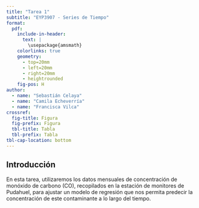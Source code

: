 ```yaml
---
title: "Tarea 1"
subtitle: "EYP3907 - Series de Tiempo"
format: 
  pdf: 
    include-in-header: 
      text: |
        \usepackage{amsmath}
    colorlinks: true
    geometry:
      - top=20mm
      - left=20mm
      - right=20mm
      - heightrounded
    fig-pos: H
author: 
  - name: "Sebastián Celaya"
  - name: "Camila Echeverría"
  - name: "Francisca Vilca"
crossref:
  fig-title: Figura
  fig-prefix: Figura
  tbl-title: Tabla
  tbl-prefix: Tabla
tbl-cap-location: bottom
---
```

## Introducción 

En esta tarea, utilizaremos los datos mensuales de concentración de monóxido de carbono (CO), recopilados en la estación de monitores de Pudahuel, para ajustar un modelo de regresión que nos permita predecir la concentración de este contaminante a lo largo del tiempo. 